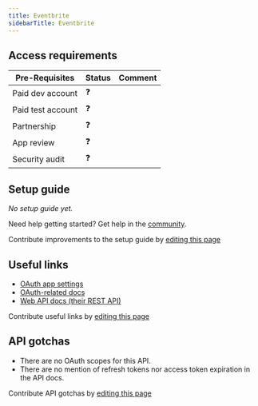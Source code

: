 ```yaml
---
title: Eventbrite
sidebarTitle: Eventbrite
---
```



<Overview />
<PreBuiltTooling />
<PreBuiltUseCases />

## Access requirements
| Pre-Requisites | Status | Comment|
| - | - | - |
| Paid dev account | ❓ |  |
| Paid test account | ❓ |  |
| Partnership | ❓ | |
| App review | ❓ |  |
| Security audit | ❓ | |


## Setup guide

_No setup guide yet._

<Tip>Need help getting started? Get help in the [community](https://nango.dev/slack).</Tip>

<Note>Contribute improvements to the setup guide by [editing this page](https://github.com/nangohq/nango/tree/master/docs/integrations/all/eventbrite.mdx)</Note>


## Useful links

-   [OAuth app settings](https://www.eventbrite.com/account-settings/apps)
-   [OAuth-related docs](https://www.eventbrite.com/platform/api#/introduction/authentication)
-   [Web API docs (their REST API)](https://www.eventbrite.com/platform/api)

<Note>Contribute useful links by [editing this page](https://github.com/nangohq/nango/tree/master/docs/integrations/all/eventbrite.mdx)</Note>

## API gotchas

- There are no OAuth scopes for this API.
- There are no mention of refresh tokens nor access token expiration in the API docs.

<Note>Contribute API gotchas by [editing this page](https://github.com/nangohq/nango/tree/master/docs/integrations/all/eventbrite.mdx)</Note>
